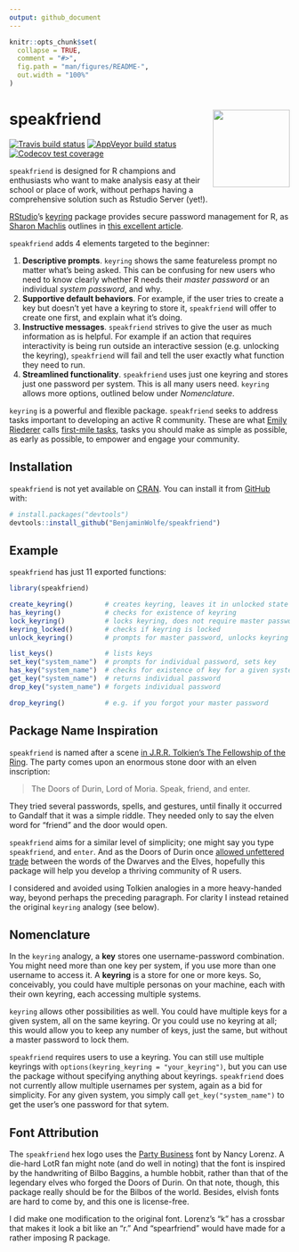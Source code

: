 ```yaml
---
output: github_document
---
```


<!-- README.md is generated from README.Rmd. Please edit that file -->

```r
knitr::opts_chunk$set(
  collapse = TRUE,
  comment = "#>",
  fig.path = "man/figures/README-",
  out.width = "100%"
)
```

# speakfriend <img src='man/figures/logo.png' align="right" height="138.5" />

<!-- badges: start -->
[![Travis build status](https://travis-ci.org/BenjaminWolfe/speakfriend.svg?branch=master)](https://travis-ci.org/BenjaminWolfe/speakfriend)
[![AppVeyor build status](https://ci.appveyor.com/api/projects/status/github/BenjaminWolfe/speakfriend?branch=master&svg=true)](https://ci.appveyor.com/project/BenjaminWolfe/speakfriend)
[![Codecov test coverage](https://codecov.io/gh/BenjaminWolfe/speakfriend/branch/master/graph/badge.svg)](https://codecov.io/gh/BenjaminWolfe/speakfriend?branch=master)
<!-- badges: end -->

`speakfriend` is designed for R champions and enthusiasts
who want to make analysis easy at their school or place of work,
without perhaps having a comprehensive solution such as Rstudio Server (yet!).

[RStudio][1]'s [keyring][2] package provides secure password management for R,
as [Sharon Machlis][3] outlines in [this excellent article][4].

`speakfriend` adds 4 elements targeted to the beginner:

1. __Descriptive prompts__.
   `keyring` shows the same featureless prompt no matter what's being asked.
   This can be confusing for new users who need to know clearly
   whether R needs their _master password_ or an individual _system password_,
   and why.
1. __Supportive default behaviors__.
   For example, if the user tries to create a key
   but doesn't yet have a keyring to store it,
   `speakfriend` will offer to create one first, and explain what it's doing.
1. __Instructive messages__.
   `speakfriend` strives to give the user as much information as is helpful.
   For example if an action that requires interactivity
   is being run outside an interactive session (e.g. unlocking the keyring),
   `speakfriend` will fail and tell the user
   exactly what function they need to run.
1. __Streamlined functionality__.
   `speakfriend` uses just one keyring and stores just one password per system.
   This is all many users need.
   `keyring` allows more options, outlined below under _Nomenclature_.

`keyring` is a powerful and flexible package.
`speakfriend` seeks to address tasks important to developing
an active R community.
These are what [Emily Riederer][5] calls [first-mile tasks][6],
tasks you should make as simple as possible, as early as possible,
to empower and engage your community.

## Installation

`speakfriend` is not yet available on [CRAN][7].
You can install it from [GitHub][8] with:

```r
# install.packages("devtools")
devtools::install_github("BenjaminWolfe/speakfriend")
```

## Example

`speakfriend` has just 11 exported functions:

```r
library(speakfriend)

create_keyring()        # creates keyring, leaves it in unlocked state
has_keyring()           # checks for existence of keyring
lock_keyring()          # locks keyring, does not require master password
keyring_locked()        # checks if keyring is locked
unlock_keyring()        # prompts for master password, unlocks keyring

list_keys()             # lists keys
set_key("system_name")  # prompts for individual password, sets key
has_key("system_name")  # checks for existence of key for a given system
get_key("system_name")  # returns individual password
drop_key("system_name") # forgets individual password

drop_keyring()          # e.g. if you forgot your master password
```

## Package Name Inspiration

`speakfriend` is named after a scene
[in J.R.R. Tolkien's The Fellowship of the Ring][9].
The party comes upon an enormous stone door with an elven inscription:

> The Doors of Durin, Lord of Moria. Speak, friend, and enter.

They tried several passwords, spells, and gestures,
until finally it occurred to Gandalf that it was a simple riddle.
They needed only to say the elven word for "friend" and the door would open.

`speakfriend` aims for a similar level of simplicity;
one might say you type `speakfriend`, and `enter`.
And as the Doors of Durin once [allowed unfettered trade][10]
between the words of the Dwarves and the Elves,
hopefully this package will help you develop a thriving community of R users.

I considered and avoided using Tolkien analogies in a more heavy-handed way,
beyond perhaps the preceding paragraph.
For clarity I instead retained the original `keyring` analogy (see below).

## Nomenclature

In the `keyring` analogy, a __key__ stores one username-password combination.
You might need more than one key per system,
if you use more than one username to access it.
A __keyring__ is a store for one or more keys.
So, conceivably, you could have multiple personas on your machine,
each with their own keyring, each accessing multiple systems.

`keyring` allows other possibilities as well.
You could have multiple keys for a given system, all on the same keyring.
Or you could use no keyring at all;
this would allow you to keep any number of keys, just the same,
but without a master password to lock them.

`speakfriend` requires users to use a keyring.
You can still use multiple keyrings
with `options(keyring_keyring = "your_keyring")`,
but you can use the package without specifying anything about keyrings.
`speakfriend` does not currently allow multiple usernames per system,
again as a bid for simplicity.
For any given system, you simply call `get_key("system_name")`
to get the user's one password for that sytem.

## Font Attribution

The `speakfriend` hex logo uses the [Party Business][11] font by Nancy Lorenz.
A die-hard LotR fan might note (and do well in noting)
that the font is inspired by the handwriting of Bilbo Baggins, a humble hobbit,
rather than that of the legendary elves who forged the Doors of Durin.
On that note, though, this package really should be for the Bilbos of the world.
Besides, elvish fonts are hard to come by, and this one is license-free.

I did make one modification to the original font.
Lorenz's "k" has a crossbar that makes it look a bit like an "r."
And "spearfriend" would have made for a rather imposing R package.

[1]: https://rstudio.com/
[2]: https://github.com/r-lib/keyring
[3]: https://twitter.com/sharon000
[4]: https://www.infoworld.com/article/3320999/r-tip-keep-your-passwords-and-tokens-secure-with-the-keyring-package.html
[5]: https://twitter.com/EmilyRiederer
[6]: https://emilyriederer.netlify.com/post/resource-roundup-r-in-industry-edition/
[7]: https://CRAN.R-project.org
[8]: https://github.com/BenjaminWolfe/speakfriend
[9]: http://ae-lib.org.ua/texts-c/tolkien__the_lord_of_the_rings_1__en.htm
[10]: http://tolkiengateway.net/wiki/Doors_of_Durin#History
[11]: https://www.fontspace.com/nancy-lorenz/party-business

